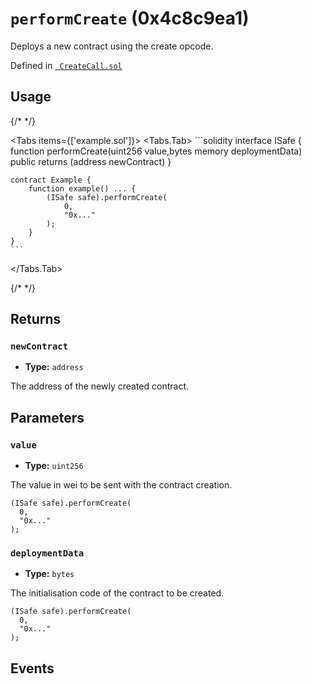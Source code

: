 


# `performCreate` (0x4c8c9ea1)



Deploys a new contract using the create opcode.




Defined in [` CreateCall.sol`](https://github.com/safe-global/safe-smart-account/tree/v1.4.1/contracts/libraries/CreateCall.sol#L21)


## Usage

{/* <!-- vale off --> */}

<Tabs items={['example.sol']}>
  <Tabs.Tab>
    ```solidity
    interface ISafe {
        function performCreate(uint256 value,bytes memory deploymentData) public returns (address newContract)
    }

    contract Example {
        function example() ... {
            (ISafe safe).performCreate(
                0,
                "0x..."
            );
        }
    }
    ```
  </Tabs.Tab>
</Tabs>

{/* <!-- vale on --> */}

## Returns

### `newContract`

  - **Type:** `address`

  The address of the newly created contract.




## Parameters

### `value`

  - **Type:** `uint256`

  The value in wei to be sent with the contract creation.

  ```solidity focus=2
  (ISafe safe).performCreate(
    0,
    "0x..."
  );
  ```


### `deploymentData`

  - **Type:** `bytes`

  The initialisation code of the contract to be created.

  ```solidity focus=3
  (ISafe safe).performCreate(
    0,
    "0x..."
  );
  ```




## Events

<ContractCreation />

